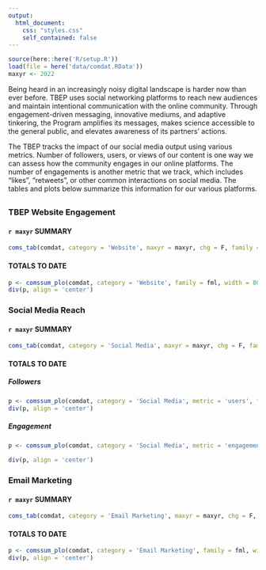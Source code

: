 ```yaml
---
output:
  html_document:
    css: "styles.css"
    self_contained: false
---
```


```r
source(here::here('R/setup.R'))
load(file = here('data/comdat.RData'))
maxyr <- 2022
```

Being heard in an increasingly noisy digital landscape is harder now than ever before. TBEP uses social networking platforms to reach new audiences and maintain intentional communication with the online community. Through engagement-driven messaging, innovative mediums, and adaptive tinkering, the Program amplifies its messages, makes science accessible to the general public, and elevates awareness of its partners' actions.

The TBEP tracks the impact of our social media output using various metrics. Number of followers, users, or views of our content is one way we can assess how the community engages in our online platforms. The number of engagements is another metric that we track, which includes "likes", "retweets", or other common interactions on social media.  The tables and plots below summarize this information for our various platforms. 

## {.tabset .tabset-pills}

### TBEP Website Engagement 

#### `r maxyr` SUMMARY 

```r
coms_tab(comdat, category = 'Website', maxyr = maxyr, chg = F, family = fml, showtab = F)
```

#### TOTALS TO DATE 

```r
p <- comssum_plo(comdat, category = 'Website', family = fml, width = 800, height = 400)
div(p, align = 'center')
```

### Social Media Reach

#### `r maxyr` SUMMARY

```r
coms_tab(comdat, category = 'Social Media', maxyr = maxyr, chg = F, family = fml)
```

#### TOTALS TO DATE {.tabset .tabset-pills}

##### Followers

```r
p <- comssum_plo(comdat, category = 'Social Media', metric = 'users', family = fml, width = 800, height = 600)
div(p, align = 'center')
```

##### Engagement

```r
p <- comssum_plo(comdat, category = 'Social Media', metric = 'engagement', family = fml, width = 800, height = 600)
  
div(p, align = 'center')
```

### Email Marketing

#### `r maxyr` SUMMARY

```r
coms_tab(comdat, category = 'Email Marketing', maxyr = maxyr, chg = F, family = fml, showtab = F)
```

#### TOTALS TO DATE 

```r
p <- comssum_plo(comdat, category = 'Email Marketing', family = fml, width = 800, height = 200)
div(p, align = 'center')
```

<script type="text/javascript" src="js/iframeResizer.contentWindow.min.js"></script>